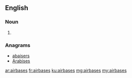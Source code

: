 ==English==

===Noun===
{{head|en}}

# {{plural of|airbase}}

===Anagrams===
* [[abaisers#English|abaisers]]
* [[Arabises#English|Arabises]]

[[ar:airbases]]
[[fr:airbases]]
[[ku:airbases]]
[[mg:airbases]]
[[my:airbases]]